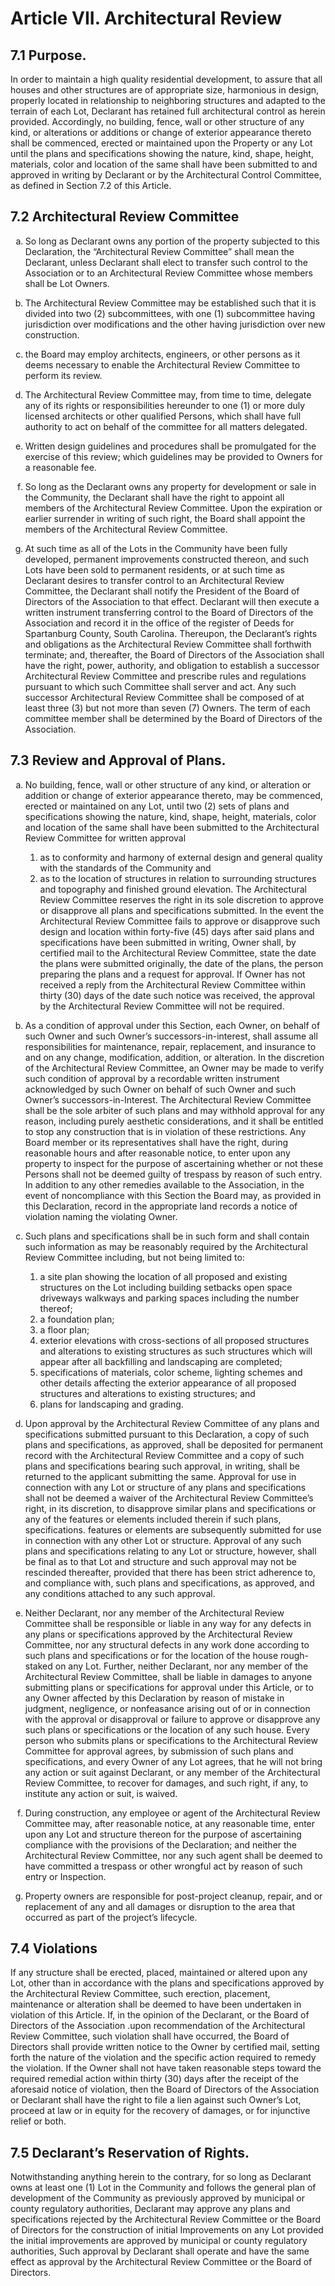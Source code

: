 # Article VII. Architectural Review

## 7.1 Purpose.
In order to maintain a high quality residential development, to assure that all houses and other structures are of appropriate size, harmonious in design, properly located in relationship to neighboring structures and adapted to the terrain of each Lot, Declarant has retained full architectural control as herein provided. Accordingly, no building, fence, wall or other structure of any kind, or alterations or additions or change of exterior appearance thereto shall be commenced, erected or maintained upon the Property or any Lot until the plans and specifications showing the nature, kind, shape, height, materials, color and location of the same shall have been submitted to and approved in writing by Declarant or by the Architectural Control Committee, as defined in Section 7.2 of this Article.

## 7.2 Architectural Review Committee
a. So long as Declarant owns any portion of the property subjected to this Declaration, the “Architectural Review Committee” shall mean the Declarant, unless Declarant shall elect to transfer such control to the Association or to an Architectural Review Committee whose members shall be Lot Owners.

a. The Architectural Review Committee may be established such that it is divided into two (2) subcommittees, with one (1) subcommittee having jurisdiction over modifications and the other having jurisdiction over new construction.

a. the Board may employ architects, engineers, or other persons as it deems necessary to enable the Architectural Review Committee to perform its review.

a. The Architectural Review Committee may, from time to time, delegate any of its rights or responsibilities hereunder to one (1) or more duly licensed architects or other qualified Persons, which shall have full authority to act on behalf of the committee for all matters delegated.

a. Written design guidelines and procedures shall be promulgated for the exercise of this review; which guidelines may be provided to Owners for a reasonable fee.

a. So long as the Declarant owns any property for development or sale in the Community, the Declarant shall have the right to appoint all members of the Architectural Review Committee. Upon the expiration or earlier surrender in writing of such right, the Board shall appoint the members of the Architectural Review Committee.

a. At such time as all of the Lots in the Community have been fully developed, permanent improvements constructed thereon, and such Lots have been sold to permanent residents, or at such time as Declarant desires to transfer control to an Architectural Review Committee, the Declarant shall notify the President of the Board of Directors of the Association to that effect. Declarant will then execute a written instrument transferring control to the Board of Directors of the Association and record it in the office of the register of Deeds for Spartanburg County, South Carolina. Thereupon, the Declarant’s rights and obligations as the Architectural Review Committee shall forthwith terminate; and, thereafter, the Board of Directors of the Association shall have the right, power, authority, and obligation to establish a successor Architectural Review Committee and prescribe rules and regulations pursuant to which such Committee shall server and act. Any such successor Architectural Review Committee shall be composed of at least three (3) but not more than seven (7) Owners. The term of each committee member shall be determined by the Board of Directors of the Association.

## 7.3 Review and Approval of Plans.
a. No building, fence, wall or other structure of any kind, or alteration or addition or change of exterior appearance thereto, may be commenced, erected or maintained on any Lot, until two (2) sets of plans and specifications showing the nature, kind, shape, height, materials, color and location of the same shall have been submitted to the Architectural Review Committee for written approval 

    1. as to conformity and harmony of external design and general quality with the standards of the Community and
    1. as to the location of structures in relation to surrounding structures and topography and finished ground elevation. The Architectural Review Committee reserves the right in its sole discretion to approve or disapprove all plans and specifications submitted. In the event the Architectural Review Committee fails to approve or disapprove such design and location within forty-five (45) days after said plans and specifications have been submitted in writing, Owner shall, by certified mail to the Architectural Review Committee, state the date the plans were submitted originally, the date of the plans, the person preparing the plans and a request for approval. If Owner has not received a reply from the Architectural Review Committee within thirty (30) days of the date such notice was received, the approval by the Architectural Review Committee will not be required. 

b. As a condition of approval under this Section, each Owner, on behalf of such Owner and such Owner's successors-in-interest, shall assume all responsibilities for maintenance, repair, replacement, and insurance to and on any change, modification, addition, or alteration. In the discretion of the Architectural Review Committee, an Owner may be made to verify such condition of approval by a recordable written instrument acknowledged by such Owner on behalf of such Owner and such Owner's successors-in-Interest. The Architectural Review Committee shall be the sole arbiter of such plans and may withhold approval for any reason, including purely aesthetic considerations, and it shall be entitled to stop any construction that is in violation of these restrictions. Any Board member or its representatives shall have the right, during reasonable hours and after reasonable notice, to enter upon any property to inspect for the purpose of ascertaining whether or not these Persons shall not be deemed guilty of trespass by reason of such entry. In addition to any other remedies available to the Association, in the event of noncompliance with this Section the Board may, as provided in this Declaration, record in the appropriate land records a notice of violation naming the violating Owner. 

c. Such plans and specifications shall be in such form and shall contain such information as
may be reasonably required by the Architectural Review Committee including, but not being
limited to:

    1. a site plan showing the location of all proposed and existing structures on the Lot
including building setbacks open space driveways walkways and parking spaces
including the number thereof;
    1. a foundation plan;
    1. a floor plan;
    1. exterior elevations with cross-sections of all proposed structures and alterations to existing structures as such structures which will appear after all backfilling and landscaping are completed;
    1. specifications of materials, color scheme, lighting schemes and other details affecting the exterior appearance of all proposed structures and alterations to existing structures; and
    1. plans for landscaping and grading.

d. Upon approval by the Architectural Review Committee of any plans and specifications submitted pursuant to this Declaration, a copy of such plans and specifications, as approved, shall be deposited for permanent record with the Architectural Review Committee and a copy of such plans and specifications bearing such approval, in writing, shall be returned to the applicant submitting the same. Approval for use in connection with any Lot or structure of any plans and specifications shall not be deemed a waiver of the Architectural Review Committee's right, in its discretion, to disapprove similar plans and specifications or any of the features or elements included therein if such plans, specifications. features or elements are subsequently submitted for use in connection with any other Lot or structure. Approval of any such plans and specifications relating to any Lot or structure, however, shall be final as to that Lot and structure and such approval may not be rescinded thereafter, provided that there has been strict adherence to, and compliance with, such plans and specifications, as approved, and any conditions attached to any such approval.

e. Neither Declarant, nor any member of the Architectural Review Committee shall be responsible or liable in any way for any defects in any plans or specifications approved by the Architectural Review Committee, nor any structural defects in any work done according to such plans and specifications or for the location of the house rough-staked on any Lot. Further, neither Declarant, nor any member of the Architectural Review Committee, shall be liable in damages to anyone submitting plans or specifications for approval under this Article, or to any Owner affected by this Declaration by reason of mistake in judgment, negligence, or nonfeasance arising out of or in connection with the approval or disapproval or failure to approve or disapprove any such plans or specifications or the location of any such house. Every person who submits plans or specifications to the Architectural Review Committee for approval agrees, by submission of such plans and specifications, and every Owner of any Lot agrees, that he will not bring any action or suit against Declarant, or any member of the Architectural Review Committee, to recover for damages, and such right, if any, to institute any action or suit, is
waived.

f. During construction, any employee or agent of the Architectural Review Committee may, after reasonable notice, at any reasonable time, enter upon any Lot and structure thereon for the purpose of ascertaining compliance with the provisions of the Declaration; and neither the Architectural Review Committee, nor any such agent shall be deemed to have committed a trespass or other wrongful act by reason of such entry or Inspection. 

g. Property owners are responsible for post-project cleanup, repair, and or replacement of any and all damages or disruption to the area that occurred as part of the project's lifecycle.

## 7.4 Violations
If any structure shall be erected, placed, maintained or altered upon any Lot, other than in accordance with the plans and specifications approved by the Architectural Review Committee, such erection, placement, maintenance or alteration shall be deemed to have been undertaken in violation of this Article. If, in the opinion of the Declarant, or the Board of Directors of the Association .upon recommendation of the Architectural Review Committee, such violation shall have occurred, the Board of Directors shall provide written notice to the Owner by certified mail, setting forth the nature of the violation and the specific action required to remedy the violation. If the Owner shall not have taken reasonable steps toward the required remedial action within thirty (30) days after the receipt of the aforesaid notice of violation, then the Board of Directors of the Association or Declarant shall have the right to file a lien against such Owner’s Lot, proceed at law or in equity for the recovery of damages, or for injunctive relief or both.

## 7.5 Declarant’s Reservation of Rights.
Notwithstanding anything herein to the contrary, for so long as Declarant owns at least one (1) Lot in the Community and follows the general plan of development of the Community as previously approved by municipal or county regulatory authorities, Declarant may approve any plans and specifications rejected by the Architectural Review Committee or the Board of Directors for the construction of initial Improvements on any Lot provided the initial improvements are approved by municipal or county regulatory authorities, Such approval by Declarant shall operate and have the same effect as approval by the Architectural Review Committee or the Board of Directors.